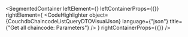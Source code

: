 
<SegmentedContainer
  leftElement={<CouchdbChaincodeListQueryDTODesc />}
  leftContainerProps={{}}
  rightElement={
    <CodeHighlighter
      object={CouchdbChaincodeListQueryDTOVisualJson}
      language={"json"}
      title={"Get all chaincode: Parameters"}
    />
  }
  rightContainerProps={{}}
/>

<div
  class={"spacer"}
/>


